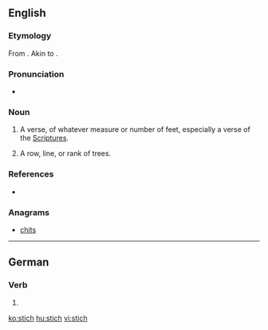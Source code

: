 {{also|Stich}}
==English==

===Etymology===
From {{etyl|grc|en}} {{term|στίχος||line, row, verse|sc=polytonic|tr=stikhos|lang=grc}}. Akin to {{term|στείχω||I go|sc=polytonic|tr=steikhō|lang=grc}}.

===Pronunciation===
* {{IPA|/stɪk/}}

===Noun===
{{en-noun}}

# {{context|obsolete|lang=en}} A verse, of whatever measure or number of feet, especially a verse of the [[Scriptures]].
# {{context|obsolete|lang=en}} A row, line, or rank of trees.

===References===
* {{R:Webster 1913}}

===Anagrams===
* [[chits#English|chits]]

----

==German==

===Verb===
{{head|de}}

# {{de-verb form of|stechen|i|s}}

[[ko:stich]]
[[hu:stich]]
[[vi:stich]]